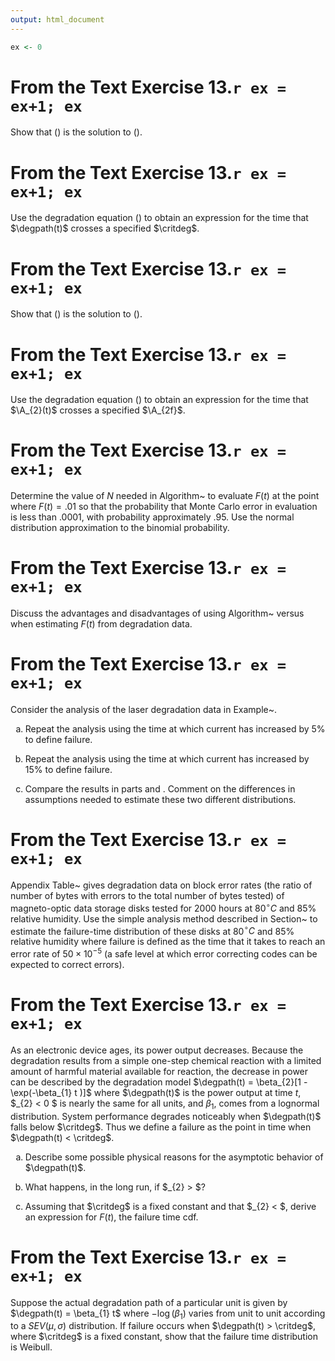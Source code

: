 ```yaml
---
output: html_document
---
```


```r
ex <- 0
```


# From the Text Exercise 13.`r ex = ex+1; ex`

 Show that (\ref{equation:paris.diffyq.solution})  is the solution to (\ref{equation:paris.diffyq}). 


# From the Text Exercise 13.`r ex = ex+1; ex`

 Use the degradation equation (\ref{equation:paris.diffyq.solution})  to obtain an expression for the time that $\degpath(t)$ crosses a specified $\critdeg$. 


# From the Text Exercise 13.`r ex = ex+1; ex`

 Show that (\ref{equation:luvalle.meeker.diffyq.sol})  is the solution to (\ref{equation:luvalle.meeker.diffyq}). 


# From the Text Exercise 13.`r ex = ex+1; ex`

 Use  the degradation equation (\ref{equation:luvalle.meeker.diffyq.sol2})  to obtain an expression for the time that $\A_{2}(t)$ crosses a specified $\A_{2f}$. 


# From the Text Exercise 13.`r ex = ex+1; ex`

 Determine the value of $N$ needed in Algorithm~\ref{algorithm:mc.evaluation.of.f.of.t} to evaluate $F(t)$ at the point where $F(t)=.01$ so that the probability that Monte Carlo error in evaluation is less than .0001, with probability approximately .95.  Use the normal distribution approximation to the binomial probability. 


# From the Text Exercise 13.`r ex = ex+1; ex`

 Discuss the advantages and disadvantages of using Algorithm~\ref{algorithm:evaluation.of.f.of.t.by.int}  versus \ref{algorithm:mc.evaluation.of.f.of.t} when estimating $F(t)$ from degradation data. 


# From the Text Exercise 13.`r ex = ex+1; ex`

 Consider the analysis of the laser degradation data in Example~\ref{example:simple.deg.laser}. 
 

a. \label{exerpart:5per} Repeat the analysis using the time at which current has increased by 5\% to define failure. 

a. \label{exerpart:15per} Repeat the analysis using the time at which current has increased by 15\% to define failure. 

a. Compare the results in parts  \ref{exerpart:5per} and \ref{exerpart:15per}. Comment on the differences in assumptions needed to estimate these two different distributions.  


# From the Text Exercise 13.`r ex = ex+1; ex`

 \label{exercise:block.error.rate.degradation.data} Appendix Table~\ref{atable:block.error.rate.degradation.data} gives degradation data on block error rates (the ratio of number of bytes with errors to the total number of bytes tested) of magneto-optic data storage disks tested for 2000 hours at 80$^{\circ}C$ and 85\% relative humidity. Use the simple analysis method described in Section~\ref{section:app.deg.anal} to estimate the failure-time distribution of these disks at 80$^{\circ}C$ and 85\% relative humidity where failure is defined as the time that it takes to reach an error rate of $50 \times 10^{-5}$ (a safe level at which error correcting codes can be expected to correct errors). 


# From the Text Exercise 13.`r ex = ex+1; ex`

 \label{exercise:asym.deg} As an electronic device ages, its power output decreases.  Because the degradation results from a simple one-step chemical reaction with a limited amount of harmful material available for reaction, the decrease in power can be described by the degradation model $\degpath(t) = \beta_{2}[1 -  \exp(-\beta_{1} t )]$ where $\degpath(t)$ is the power output at time $t$, $\beta_{2} < 0 $ is nearly the same for all units, and $\beta_{1}$, comes from a lognormal distribution.  System performance degrades noticeably when $\degpath(t)$ falls below $\critdeg$. Thus we define a failure as the point in time when $\degpath(t) < \critdeg$. 
 

a. Describe some possible physical reasons for the asymptotic behavior of $\degpath(t)$. 

a. What happens, in the long run, if $\beta_{2} > \critdeg $? 

a. Assuming that $\critdeg$ is a fixed constant and that $\beta_{2} < \critdeg $, derive an expression for $F(t)$, the failure time cdf.  


# From the Text Exercise 13.`r ex = ex+1; ex`

 Suppose the actual degradation path of a particular unit is given by $\degpath(t) = \beta_{1} t$ where $-\log(\beta_{1})$ varies from unit to unit according to a $SEV(\mu, \sigma)$ distribution. If failure occurs when $\degpath(t) > \critdeg$, where $\critdeg$ is a fixed constant, show that the failure time distribution is Weibull. 


